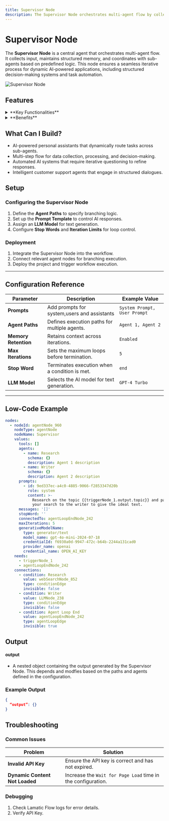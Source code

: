 ```yaml
---
title: Supervisor Node
description: The Supervisor Node orchestrates multi-agent flow by collecting input, maintaining memory, and coordinating execution paths.
---
```


# **Supervisor Node**

The **Supervisor Node** is a central agent that orchestrates multi-agent flow. It collects input, maintains structured memory, and coordinates with sub-agents based on predefined logic. This node ensures a seamless iterative process for dynamic AI-powered applications, including structured decision-making systems and task automation.

![Supervisor Node](./img/supervisor/supervisor-node.webp)

## **Features**

<details>
<summary>**Key Functionalities**</summary>
  1. **Multi-Agent Coordination**: Manages multiple agent paths dynamically, ensuring structured workflow execution.
  2. **Memory Retention**: Stores and recalls context from prior messages, enabling an ongoing conversation-like experience.
  3. **Agent Path Definition**: Supports multiple agent branches, allowing customized execution flows.
  4. **Loop Control**: Manages iterative agent execution with stopping conditions for efficient process completion.

</details>

<details>
<summary>**Benefits**</summary>
  1. **Scalability**: Supports multiple agents within a single node, enabling scalable AI flow.
  2. **Efficient Context Handling**: Reduces redundant data collection by recalling user-provided information.
  3. **Adaptive Execution**: Allows for flexible branching based on AI-generated responses.
  4. **User-Centric Design**: Provides a visual representation of multi-agent execution paths.

</details>


## **What Can I Build?**

- AI-powered personal assistants that dynamically route tasks across sub-agents.
- Multi-step flow for data collection, processing, and decision-making.
- Automated AI systems that require iterative questioning to refine responses.
- Intelligent customer support agents that engage in structured dialogues.


## **Setup**

### **Configuring the Supervisor Node**
1. Define the **Agent Paths** to specify branching logic.
2. Set up the **Prompt Template** to control AI responses.
3. Assign an **LLM Model** for text generation.
4. Configure **Stop Words** and **Iteration Limits** for loop control.

### **Deployment**
1. Integrate the Supervisor Node into the workflow.
2. Connect relevant agent nodes for branching execution.
3. Deploy the project and trigger workflow execution.

---

## **Configuration Reference**

| **Parameter**        | **Description**                                              | **Example Value** |
|---------------------|--------------------------------------------------------------|------------------|
| **Prompts**          | Add prompts for system,users and assistants                  | `System Prompt, User Prompt` |
| **Agent Paths**      | Defines execution paths for multiple agents.                 | `Agent 1, Agent 2` |
| **Memory Retention** | Retains context across iterations.                           | `Enabled` |
| **Max Iterations**   | Sets the maximum loops before termination.                   | `5` |
| **Stop Word**        | Terminates execution when a condition is met.                | `end` |
| **LLM Model**        | Selects the AI model for text generation.                    | `GPT-4 Turbo` |

---

## **Low-Code Example**

```yaml
nodes:
  - nodeId: agentNode_960
    nodeType: agentNode
    nodeName: Supervisor
    values:
      tools: []
      agents:
        - name: Research
          schema: {}
          description: Agent 1 description
        - name: Writer
          schema: {}
          description: Agent 2 description
      prompts:
        - id: 9ed337ec-a4c0-4885-9066-f2853347d20b
          role: system
          content: >-
            Research on the topic {{triggerNode_1.output.topic}} and pass on
            your search to the writer to give the ideal text.
      messages: '[]'
      stopWord: ''
      connectedTo: agentLoopEndNode_242
      maxIterations: 5
      generativeModelName:
        type: generator/text
        model_name: gpt-4o-mini-2024-07-18
        credentialId: f6930a0d-9947-472c-b64b-2244a131cad0
        provider_name: openai
        credential_name: OPEN_AI_KEY
    needs:
      - triggerNode_1
      - agentLoopEndNode_242
    connections:
      - condition: Research
        value: webSearchNode_852
        type: conditionEdge
        invisible: false
      - condition: Writer
        value: LLMNode_238
        type: conditionEdge
        invisible: false
      - condition: Agent Loop End
        value: agentLoopEndNode_242
        type: agentLoopEdge
        invisible: true
```

## Output

#### output
- A nested object containing the output generated by the Supervisor Node. This depends and modfies based on the 
paths and agents defined in the configuration.

### Example Output

```json
{
  “output”: {}
}
```

## Troubleshooting

### Common Issues

| **Problem**                    | **Solution**                                                      |
| ------------------------------ | ----------------------------------------------------------------- |
| **Invalid API Key**            | Ensure the API key is correct and has not expired.                |
| **Dynamic Content Not Loaded** | Increase the `Wait for Page Load` time in the configuration.      |

### Debugging
1. Check Lamatic Flow logs for error details.
1. Verify API Key.
